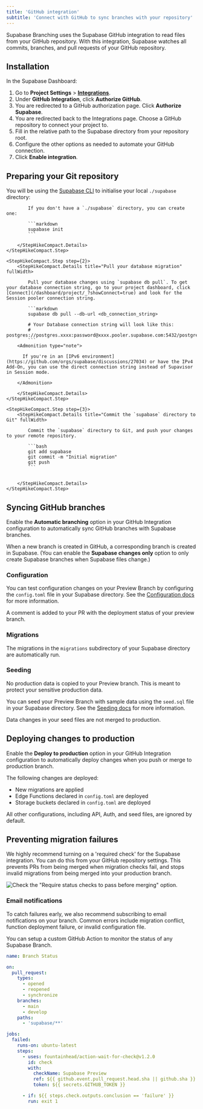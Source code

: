 ```yaml
---
title: 'GitHub integration'
subtitle: 'Connect with GitHub to sync branches with your repository'
---
```


Supabase Branching uses the Supabase GitHub integration to read files from your GitHub repository. With this integration, Supabase watches all commits, branches, and pull requests of your GitHub repository.

## Installation

In the Supabase Dashboard:

1. Go to **Project Settings** > [**Integrations**](/dashboard/project/_/settings/integrations).
2. Under **GitHub Integration**, click **Authorize GitHub**.
3. You are redirected to a GitHub authorization page. Click **Authorize Supabase**.
4. You are redirected back to the Integrations page. Choose a GitHub repository to connect your project to.
5. Fill in the relative path to the Supabase directory from your repository root.
6. Configure the other options as needed to automate your GitHub connection.
7. Click **Enable integration**.

## Preparing your Git repository

You will be using the [Supabase CLI](/docs/guides/cli) to initialise your local `./supabase` directory:

<StepHikeCompact>
    <StepHikeCompact.Step step={1}>
        <StepHikeCompact.Details title="Initialize Supabase locally" fullWidth>

            If you don't have a `./supabase` directory, you can create one:

            ```markdown
            supabase init
            ```

        </StepHikeCompact.Details>
    </StepHikeCompact.Step>

    <StepHikeCompact.Step step={2}>
        <StepHikeCompact.Details title="Pull your database migration" fullWidth>

            Pull your database changes using `supabase db pull`. To get your database connection string, go to your project dashboard, click [Connect](/dashboard/project/_?showConnect=true) and look for the Session pooler connection string.

            ```markdown
            supabase db pull --db-url <db_connection_string>

            # Your Database connection string will look like this:
            # postgres://postgres.xxxx:password@xxxx.pooler.supabase.com:5432/postgres
            ```
        <Admonition type="note">

          If you're in an [IPv6 environment](https://github.com/orgs/supabase/discussions/27034) or have the IPv4 Add-On, you can use the direct connection string instead of Supavisor in Session mode.

        </Admonition>

        </StepHikeCompact.Details>
    </StepHikeCompact.Step>

    <StepHikeCompact.Step step={3}>
        <StepHikeCompact.Details title="Commit the `supabase` directory to Git" fullWidth>

            Commit the `supabase` directory to Git, and push your changes to your remote repository.

            ```bash
            git add supabase
            git commit -m "Initial migration"
            git push
            ```


        </StepHikeCompact.Details>
    </StepHikeCompact.Step>

</StepHikeCompact>

## Syncing GitHub branches

Enable the **Automatic branching** option in your GitHub Integration configuration to automatically sync GitHub branches with Supabase branches.

When a new branch is created in GitHub, a corresponding branch is created in Supabase. (You can enable the **Supabase changes only** option to only create Supabase branches when Supabase files change.)

### Configuration

You can test configuration changes on your Preview Branch by configuring the `config.toml` file in your Supabase directory. See the [Configuration docs](/docs/guides/deployment/branching/configuration) for more information.

A comment is added to your PR with the deployment status of your preview branch.

### Migrations

The migrations in the `migrations` subdirectory of your Supabase directory are automatically run.

### Seeding

No production data is copied to your Preview branch. This is meant to protect your sensitive production data.

You can seed your Preview Branch with sample data using the `seed.sql` file in your Supabase directory. See the [Seeding docs](/docs/guides/local-development/seeding-your-database) for more information.

Data changes in your seed files are not merged to production.

## Deploying changes to production

Enable the **Deploy to production** option in your GitHub Integration configuration to automatically deploy changes when you push or merge to production branch.

The following changes are deployed:

- New migrations are applied
- Edge Functions declared in `config.toml` are deployed
- Storage buckets declared in `config.toml` are deployed

All other configurations, including API, Auth, and seed files, are ignored by default.

## Preventing migration failures

We highly recommend turning on a 'required check' for the Supabase integration. You can do this from your GitHub repository settings. This prevents PRs from being merged when migration checks fail, and stops invalid migrations from being merged into your production branch.

<Image
  zoomable
  className="max-w-[700px] !mx-auto"
  alt='Check the "Require status checks to pass before merging" option.'
  caption='Check the "Require status checks to pass before merging" option.'
  src="/docs/img/guides/platform/branching/github-required-check.jpg?v=1"
/>

### Email notifications

To catch failures early, we also recommend subscribing to email notifications on your branch. Common errors include migration conflict, function deployment failure, or invalid configuration file.

You can setup a custom GitHub Action to monitor the status of any Supabase Branch.

```yaml name=.github/workflows/notify-failure.yaml
name: Branch Status

on:
  pull_request:
    types:
      - opened
      - reopened
      - synchronize
    branches:
      - main
      - develop
    paths:
      - 'supabase/**'

jobs:
  failed:
    runs-on: ubuntu-latest
    steps:
      - uses: fountainhead/action-wait-for-check@v1.2.0
        id: check
        with:
          checkName: Supabase Preview
          ref: ${{ github.event.pull_request.head.sha || github.sha }}
          token: ${{ secrets.GITHUB_TOKEN }}

      - if: ${{ steps.check.outputs.conclusion == 'failure' }}
        run: exit 1
```
